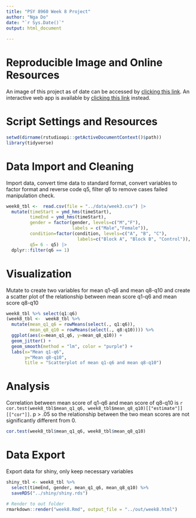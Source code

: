 ```yaml
---
title: "PSY 8960 Week 8 Project"
author: "Nga Do"
date: "`r Sys.Date()`"
output: html_document
    
---
```


<style>
h4.date {
  font-style: italic;
}
</style>

# Reproducible Image and Online Resources

An image of this project as of date can be accessed by [clicking this link]().
An interactive web app is available by [clicking this link]() instead.

# Script Settings and Resources
```r
setwd(dirname(rstudioapi::getActiveDocumentContext()$path))
library(tidyverse)
```

# Data Import and Cleaning
Import data, convert time data to standard format, convert variables to factor format and reverse code q5, filter q6 to remove cases failed manipulation check.
```r
week8_tbl <-  read.csv(file = "../data/week3.csv") |>
  mutate(timeStart = ymd_hms(timeStart),
         timeEnd = ymd_hms(timeStart),
         gender = factor(gender, levels=c("M","F"),
                         labels = c("Male","Female")),
         condition=factor(condition, levels=c("A", "B", "C"),
                           labels=c("Block A", "Block B", "Control")),
         q5= 6 - q5) |> 
  dplyr::filter(q6 == 1)
```

# Visualization
Mutate to create two variables for mean q1-q6 and mean q8-q10 and create a scatter plot of the relationship between mean score q1-q6 and mean score q8-q10
```r
week8_tbl %>% select(q1:q6)
(week8_tbl <-  week8_tbl %>% 
  mutate(mean_q1_q6 = rowMeans(select(., q1:q6)),
         mean_q8_q10 = rowMeans(select(., q8:q10)))) %>% 
  ggplot(aes(x=mean_q1_q6, y=mean_q8_q10)) + 
  geom_jitter() + 
  geom_smooth(method = "lm", color = "purple") +
  labs(x="Mean q1-q6",
       y="Mean q8-q10",
       title = "Scatterplot of mean q1-q6 and mean q8-q10")
```

# Analysis
Correlation between mean score of q1-q6 and mean score of q8-q10 is `r cor.test(week8_tbl$mean_q1_q6, week8_tbl$mean_q8_q10)[["estimate"]][["cor"]]`. p > .05 so the relationship between the two mean scores are not significantly different from 0.

```r
cor.test(week8_tbl$mean_q1_q6, week8_tbl$mean_q8_q10)
```

# Data Export
Export data for shiny, only keep necessary variables
```r
shiny_tbl <- week8_tbl %>% 
  select(timeEnd, gender, mean_q1_q6, mean_q8_q10) %>% 
  saveRDS("../shiny/shiny.rds")
```

```r
# Render to out folder
rmarkdown::render("week8.Rmd", output_file = "../out/week8.html")
```

